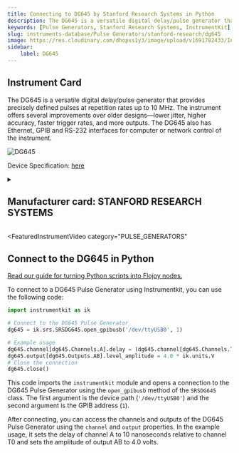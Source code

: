 ```yaml
---
title: Connecting to DG645 by Stanford Research Systems in Python
description: The DG645 is a versatile digital delay/pulse generator that provides precisely defined pulses at repetition rates up to 10 MHz. The instrument offers several improvements over older designs—lower jitter, higher accuracy, faster trigger rates, and more outputs. The DG645 also has Ethernet, GPIB and RS-232 interfaces for computer or network control of the instrument.
keywords: [Pulse Generators, Stanford Research Systems, InstrumentKit] 
slug: instruments-database/Pulse Generators/stanford-research/dg645 
image: https://res.cloudinary.com/dhopxs1y3/image/upload/v1691782433/Instruments/Pulse%20Generator/DG-645/DG-645.jpg
sidebar:
    label: DG645 
---
```



## Instrument Card

The DG645 is a versatile digital delay/pulse generator that provides precisely defined pulses at repetition rates up to 10 MHz. The instrument offers several improvements over older designs—lower jitter, higher accuracy, faster trigger rates, and more outputs. The DG645 also has Ethernet, GPIB and RS-232 interfaces for computer or network control of the instrument.

![DG645](https://res.cloudinary.com/dhopxs1y3/image/upload/v1691782433/Instruments/Pulse%20Generator/DG-645/DG-645.jpg)

Device Specification: [here](https://www.thinksrs.com/downloads/pdfs/catalog/DG645c.pdf)

<details style={{ marginTop: "15px"}}>
<summary><h2 style={{display:'inline'}}>Manufacturer card: STANFORD RESEARCH SYSTEMS</h2></summary>

![STANFORD RESEARCH SYSTEMS](https://res.cloudinary.com/dhopxs1y3/image/upload/v1692806206/Instruments/Vendor%20Logos/Stanford_Research.png)

Stanford Research Systems is a maker of general test and measurement instruments. The company was founded in 1980, is privately held, and is not affiliated with Stanford University. Stanford Research Systems manufactures all of their products at their Sunnyvale, California facility.

- Headquarters: Sunnyvale, California
- Yearly Revenue (millions, USD): 24.9
- Vendor Website: [here](https://www.thinksrs.com/index.html)

</details>


<FeaturedInstrumentVideo
  category="PULSE_GENERATORS"
></FeaturedInstrumentVideo>

## Connect to the DG645 in Python

[Read our guide for turning Python scripts into Flojoy nodes.](https://docs.flojoy.ai/contribution/blocks/custom-flojoy-block/)



<Tabs>
<TabItem value="Flojoy" label="Flojoy" className="flojoy-instrument-tabs">

<SectionsCard category="PULSE_GENERATORS" manufacturer="Stanford Research Systems"></SectionsCard>

</TabItem>
<TabItem value="InstrumentKit" label="InstrumentKit">

To connect to a DG645 Pulse Generator using Instrumentkit, you can use the following code:

```python
import instrumentkit as ik

# Connect to the DG645 Pulse Generator
dg645 = ik.srs.SRSDG645.open_gpibusb('/dev/ttyUSB0', 1)

# Example usage
dg645.channel[dg645.Channels.A].delay = (dg645.channel[dg645.Channels.T0], 10 * ik.units.ns)
dg645.output[dg645.Outputs.AB].level_amplitude = 4.0 * ik.units.V
# Close the connection
dg645.close()
```

This code imports the `instrumentkit` module and opens a connection to the DG645 Pulse Generator using the `open_gpibusb` method of the `SRSDG645` class. The first argument is the device path (`'/dev/ttyUSB0'`) and the second argument is the GPIB address (`1`).

After connecting, you can access the channels and outputs of the DG645 Pulse Generator using the `channel` and `output` properties. In the example usage, it sets the delay of channel A to 10 nanoseconds relative to channel T0 and sets the amplitude of output AB to 4.0 volts.

</TabItem>
</Tabs>